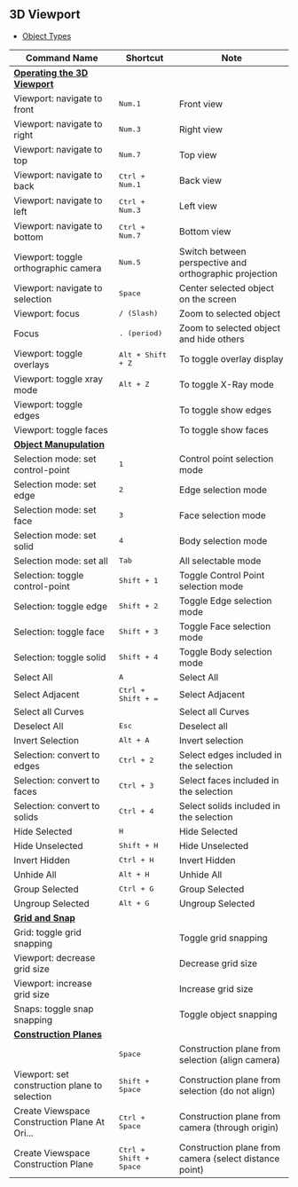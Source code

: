 ## 3D Viewport

- [Object Types](./3d-viewport/object-types)

| Command Name                                                             | Shortcut                   | Note                                            |
| ------------------------------------------------------------------------ | -------------------------- | ------------------------------------------------------ |
| [**Operating the 3D Viewport**](./3d-viewport/operating-the-3d-viewport) |                            |                                                        |
| Viewport: navigate to front                                              | <kbd>Num.1</kbd>           | Front view                                             |
| Viewport: navigate to right                                              | <kbd>Num.3</kbd>           | Right view                                             |
| Viewport: navigate to top                                                | <kbd>Num.7</kbd>           | Top view                                               |
| Viewport: navigate to back                                               | <kbd>Ctrl + Num.1</kbd>    | Back view                                              |
| Viewport: navigate to left                                               | <kbd>Ctrl + Num.3</kbd>    | Left view                                              |
| Viewport: navigate to bottom                                             | <kbd>Ctrl + Num.7</kbd>    | Bottom view                                            |
| Viewport: toggle orthographic camera                                     | <kbd>Num.5</kbd>           | Switch between perspective and orthographic projection |
| Viewport: navigate to selection                                          | <kbd>Space</kbd>           | Center selected object on the screen                             |
| Viewport: focus                                                          | <kbd>/ (Slash)</kbd>       | Zoom to selected object                                 |
| Focus                                                                    | <kbd>. (period)</kbd>      | Zoom to selected object and hide others    |
| Viewport: toggle overlays                                                | <kbd>Alt + Shift + Z</kbd> | To toggle overlay display                              |
| Viewport: toggle xray mode                                               | <kbd>Alt + Z</kbd>         | To toggle X-Ray mode                                   |
| Viewport: toggle edges                                                   |                            | To toggle show edges                                   |
| Viewport: toggle faces                                                   |                            | To toggle show faces                                   |
| [**Object Manupulation**](./3d-viewport/object-manipulation)             |                             |                                                        |
| Selection mode: set control-point                                        | <kbd>1</kbd>                | Control point selection mode                           |
| Selection mode: set edge                                                 | <kbd>2</kbd>                | Edge selection mode                                    |
| Selection mode: set face                                                 | <kbd>3</kbd>                | Face selection mode                                    |
| Selection mode: set solid                                                | <kbd>4</kbd>                | Body selection mode                                   |
| Selection mode: set all                                                  | <kbd>Tab</kbd>              | All selectable mode                                    |
| Selection: toggle control-point                                          | <kbd>Shift + 1</kbd>        | Toggle Control Point selection mode               |
| Selection: toggle edge                                                   | <kbd>Shift + 2</kbd>        | Toggle Edge selection mode                        |
| Selection: toggle face                                                   | <kbd>Shift + 3</kbd>        | Toggle Face selection mode                        |
| Selection: toggle solid                                                  | <kbd>Shift + 4</kbd>        | Toggle Body selection mode                       |
| Select All                                                               | <kbd>A</kbd>                | Select All                                             |
| Select Adjacent                                                          | <kbd>Ctrl + Shift + =</kbd>     | Select Adjacent                                        |
| Select all Curves                                                        |                             | Select all Curves                                      |
| Deselect All                                                             | <kbd>Esc</kbd>              | Deselect all                                           |
| Invert Selection                                                         | <kbd>Alt + A</kbd>          | Invert selection                                       |
| Selection: convert to edges                                              | <kbd>Ctrl + 2</kbd>         | Select edges included in the selection                 |
| Selection: convert to faces                                              | <kbd>Ctrl + 3</kbd>         | Select faces included in the selection                 |
| Selection: convert to solids                                             | <kbd>Ctrl + 4</kbd>         | Select solids included in the selection                |
| Hide Selected                                                            | <kbd>H</kbd>                | Hide Selected                                          |
| Hide Unselected                                                          | <kbd>Shift + H</kbd>          | Hide Unselected                                        |
| Invert Hidden                                                            | <kbd>Ctrl + H</kbd>           | Invert Hidden                                          |
| Unhide All                                                               | <kbd>Alt + H</kbd>            | Unhide All                                             |
| Group Selected                                                           | <kbd>Ctrl + G</kbd>           | Group Selected                                         |
| Ungroup Selected                                                         | <kbd>Alt + G</kbd>            | Ungroup Selected                                       |
| [**Grid and Snap**](./3d-viewport/grid-and-snap)                         |                             |                                                        |
| Grid: toggle grid snapping                                               |                             | Toggle grid snapping                                   |
| Viewport: decrease grid size                                             |                             | Decrease grid size                                     |
| Viewport: increase grid size                                             |                             | Increase grid size                                     |
| Snaps: toggle snap snapping                                              |                             | Toggle object snapping                                 |
| [**Construction Planes**](./3d-viewport/construction-plane)              |                             |                                                        |
|                                                                          | <kbd>Space</kbd>            | Construction plane from selection (align camera)       |
| Viewport: set construction plane to selection                            | <kbd>Shift + Space</kbd>      | Construction plane from selection (do not align)       |
| Create Viewspace Construction Plane At Ori...                            | <kbd>Ctrl + Space</kbd>       | Construction plane from camera (through origin)        |
| Create Viewspace Construction Plane                                      | <kbd>Ctrl + Shift + Space</kbd> | Construction plane from camera (select distance point) |







